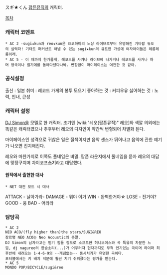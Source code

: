 スギ★くん
[[팝픈뮤직]]의 캐릭터.

[[목차]]
=== 캐릭터 코멘트 ===
 * AC 2 -sugi★kun과 reo★kun은 요코하마의 노상 라이브로부터 유명해진 기타팝 듀오의 실력파! 기타도 퍼커션도 해낼 수 있는 sugi★kun의 큐트한 가성에 여자아이들은 헤롱헤롱이래.
 * AC 5 - 이 때까지 한가롭게, 레코드를 사거나 라이브에 나가거나 레코드를 사거나 하며 영국이나 벨기에를 돌아다녔다나봐. 변함없이 마이페이스는 여전한 것 같아.

=== 공식설정 ===
출신 : 일본
취미 : 레코드 가게의 봉투 모으기
좋아하는 것 : 커피우유
싫어하는 것 : 노력, 인내, 근성

=== 캐릭터 설정 ===
[[DJ Simon]]을 모델로 한 캐릭터.
초기엔 [wiki:"레오(팝픈뮤직)" 레오]와 색깔 의외에는 똑같은 캐릭터였으나 추후부터 레오의 디자인이 약간씩 변형되어 차별화 된다.

마이페이스인 성격으로 귀찮은 일은 질색이지만 음악 센스가 뛰어나고 음악에 관한 얘기가 나오면 진지해진다.

레오와 마찬가지로 이쪽도 풀네임은 비밀.
팝픈 라운지에서 풀네임을 묻자 레오의 대답에 맞장구치며 차이코프'''스기'''라고 대답했다.

==== 원작에서 출현한 대사 ====

 * NET 대전 모드 시 대사

ATTACK - 날아가라-
DAMAGE - 뭐야 이거
WIN - 완벽한거야☆
LOSE - 진거야?
GOOD - 웅
BAD - 어라라

=== 담당곡 ===
 * AC 2
 NEO ACO/(fly higher than)the stars/SUGI&REO
 장르명 NEO ACO는 Neo Acoustic의 준말.
 DJ Simon의 남자라고는 믿기 힘들 정도로 소프트한 허니보이스와 곡 특유의 차분한 느낌, dj nagureo의 한숨소리(...)가 어우러져 현재까지도 무척 인기있는 곡이며 하이퍼 최후반에 내려오는 1-4-6-9의 --개념없는-- 동시치기가 유명한 곡이다.
 포터블에서는 키 배치 덕분에 훨씬 치기 쉬워졌다는 평가를 받는다.
 * AC 5
 MONDO POP/BICYCLE/sugi&reo
